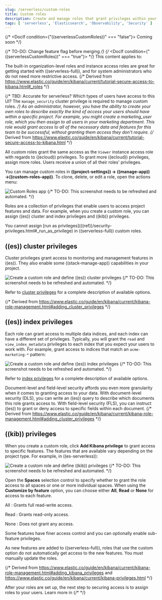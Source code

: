 ```yaml
---
slug: /serverless/custom-roles
title: Custom roles
description: Create and manage roles that grant privileges within your project.
tags: [ 'serverless', 'Elasticsearch', 'Observability', 'Security' ]
---
```


{/* <DocIf condition={"((serverlessCustomRoles))" === "false"}>
<DocBadgeComingSoon>Coming soon</DocBadgeComingSoon>
</DocIf> */}

{/* TO-DO: Change feature flag before merging */}
{/* <DocIf condition={"((serverlessCustomRoles))" === "true"}> */}
<DocBadge template="technical preview" />
This content applies to: <DocBadge template="elasticsearch" slug="/serverless/elasticsearch/what-is-elasticsearch-serverless" /> <DocBadge template="observability" slug="/serverless/observability/what-is-observability-serverless" /> <DocBadge template="security" slug="/serverless/security/what-is-security-serverless" />

The built-in <DocLink slug="/serverless/general/assign-user-roles" section="organization-level-roles">organization-level roles</DocLink> and <DocLink slug="/serverless/general/assign-user-roles" section="instance-access-roles">instance access roles</DocLink> are great for getting started with ((serverless-full)), and for system administrators who do not need more restrictive access.
{/* Derived from https://www.elastic.co/guide/en/kibana/current/tutorial-secure-access-to-kibana.html#_roles */}

{/*
TBD: Accurate for serverless? Which types of users have access to this UI?
The `manage_security` cluster privilege is required to manage custom roles.
*/}
As an administrator, however, you have the ability to create your own roles to describe exactly the kind of access your users should have within a specific project.
For example, you might create a marketing_user role, which you then assign to all users in your marketing department.
This role would grant access to all of the necessary data and features for this team to be successful, without granting them access they don't require.
{/* Derived from https://www.elastic.co/guide/en/kibana/current/tutorial-secure-access-to-kibana.html */}

All custom roles grant the same access as the `Viewer` instance access role with regards to ((ecloud)) privileges.
To grant more ((ecloud)) privileges, assign more roles.
Users receive a union of all their roles' privileges.

You can manage custom roles in **((project-settings)) → ((manage-app)) →((custom-roles-app))**.
To clone, delete, or edit a role, open the actions menu:

![Custom Roles app](../images/custom-roles-ui.png)
{/* TO-DO: This screenshot needs to be refreshed and automated. */}

Roles are a collection of privileges that enable users to access project features and data.
For example, when you create a custom role, you can assign ((es)) cluster and index privileges and ((kib)) privileges.

<DocCallOut>
  You cannot assign [run as privileges](((ref))/security-privileges.html#_run_as_privilege) in ((serverless-full)) custom roles.
</DocCallOut>

## ((es)) cluster privileges

Cluster privileges grant access to monitoring and management features in ((es)).
They also enable some ((stack-manage-app)) capabilities in your project.

![Create a custom role and define ((es)) cluster privileges](../images/custom-roles-cluster-privileges.png)
{/* TO-DO: This screenshot needs to be refreshed and automated. */}

Refer to [cluster privileges](((ref))/security-privileges.html#privileges-list-cluster) for a complete description of available options.

{/* Derived from https://www.elastic.co/guide/en/kibana/current/kibana-role-management.html#adding_cluster_privileges */}

## ((es)) index privileges

Each role can grant access to multiple data indices, and each index can have a different set of privileges.
Typically, you will grant the `read` and `view_index_metadata` privileges to each index that you expect your users to work with.
For example, grant access to indices that match an `acme-marketing-*` pattern:

![Create a custom role and define ((es)) index privileges](../images/custom-roles-index-privileges.png)
{/* TO-DO: This screenshot needs to be refreshed and automated. */}

Refer to [index privileges](((ref))/security-privileges.html#privileges-list-indices) for a complete description of available options.

Document-level and field-level security affords you even more granularity when it comes to granting access to your data.
With document-level security (DLS), you can write an ((es)) query to describe which documents this role grants access to.
With field-level security (FLS), you can instruct ((es)) to grant or deny access to specific fields within each document.
{/* Derived from https://www.elastic.co/guide/en/kibana/current/kibana-role-management.html#adding_cluster_privileges */}

## ((kib)) privileges

When you create a custom role, click **Add Kibana privilege** to grant access to specific features.
The features that are available vary depending on the project type.
For example, in ((es-serverless)):

![Create a custom role and define ((kib)) privileges](../images/custom-roles-kibana-privileges.png)
{/* TO-DO: This screenshot needs to be refreshed and automated. */}

Open the **Spaces** selection control to specify whether to grant the role access to all spaces or one or more individual spaces.
When using the **Customize by feature** option, you can choose either **All**, **Read** or **None** for access to each feature.

All
: Grants full read-write access.

Read
: Grants read-only access.

None
: Does not grant any access.

Some features have finer access control and you can optionally enable sub-feature privileges.

<DocCallOut title="New features">
As new features are added to ((serverless-full)), roles that use the custom option do not automatically get access to the new features. You must manually update the roles.
</DocCallOut>

{/* Derived from https://www.elastic.co/guide/en/kibana/current/kibana-role-management.html#adding_kibana_privileges and https://www.elastic.co/guide/en/kibana/current/kibana-privileges.html */}

After your roles are set up, the next step to securing access is to assign roles to your users.
Learn more in <DocLink slug="/serverless/general/assign-user-roles" /> 
{/* </DocIf> */}